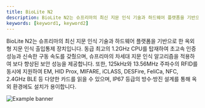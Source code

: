 ```yaml
---
title: BioLite N2
description: BioLite N2는 슈프리마의 최신 지문 인식 기술과 하드웨어 플랫폼을 기반으로 한 옥외형 지문 인식 출입통제 장치입니다. 동급 최고의 1.2GHz CPU를 탑재하여 초고속 인증 성능과 신속한 구동 속도를 갖췄으며, 슈프리마의 차세대 지문 인식 알고리즘을 적용하여 보다 향상된 보안 성능을 제공합니다. 또한, 125kHz와 13.56MHz 주파수의 RFID를 동시에 지원하여 EM, HID Prox, MIFARE, iCLASS, DESFire, FeliCa, NFC, 2.4GHz BLE 등 다양한 카드를 읽을 수 있으며, IP67 등급의 방수·방진 설계를 통해 옥외 환경에도 설치가 용이합니다.
keywords: [keyword1, keyword2]
---
```


BioLite N2는 슈프리마의 최신 지문 인식 기술과 하드웨어 플랫폼을 기반으로 한 옥외형 지문 인식 출입통제 장치입니다. 동급 최고의 1.2GHz CPU를 탑재하여 초고속 인증 성능과 신속한 구동 속도를 갖췄으며, 슈프리마의 차세대 지문 인식 알고리즘을 적용하여 보다 향상된 보안 성능을 제공합니다. 또한, 125kHz와 13.56MHz 주파수의 RFID를 동시에 지원하여 EM, HID Prox, MIFARE, iCLASS, DESFire, FeliCa, NFC, 2.4GHz BLE 등 다양한 카드를 읽을 수 있으며, IP67 등급의 방수·방진 설계를 통해 옥외 환경에도 설치가 용이합니다.

![Example banner](/img/device/bioliten2-main.png)

<Overview />